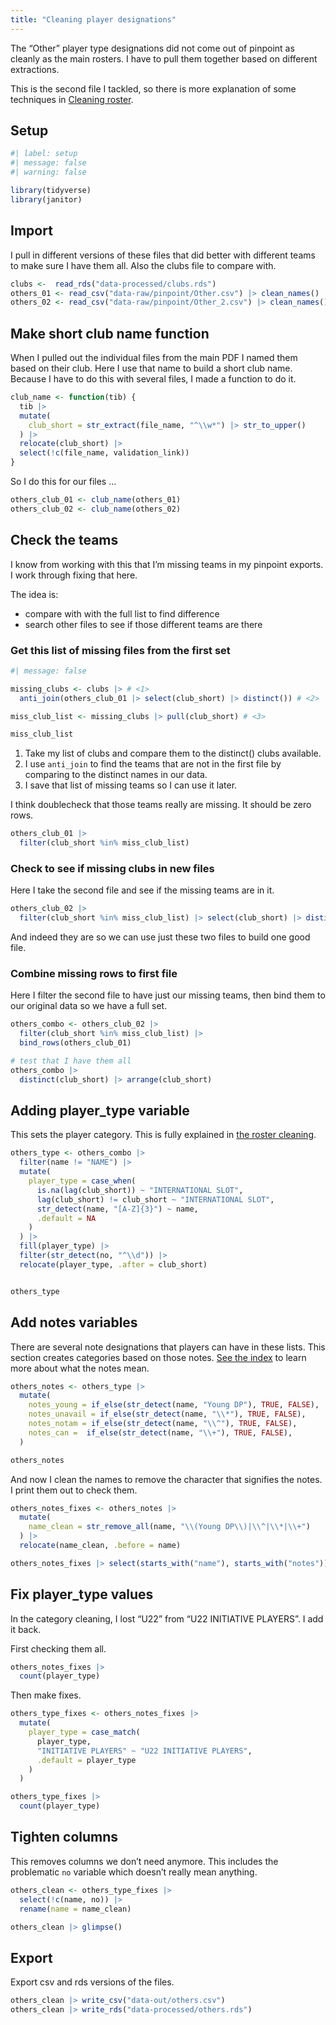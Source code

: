 ```yaml
---
title: "Cleaning player designations"
---
```


The "Other" player type designations did not come out of pinpoint as cleanly as the main rosters. I have to pull them together based on different extractions.

This is the second file I tackled, so there is more explanation of some techniques in [Cleaning roster](01-cleaning-roster.qmd).

## Setup

```r
#| label: setup
#| message: false
#| warning: false

library(tidyverse)
library(janitor)
```


## Import

I pull in different versions of these files that did better with different teams to make sure I have them all. Also the clubs file to compare with.

```r
clubs <-  read_rds("data-processed/clubs.rds")
others_01 <- read_csv("data-raw/pinpoint/Other.csv") |> clean_names()
others_02 <- read_csv("data-raw/pinpoint/Other_2.csv") |> clean_names()

```


## Make short club name function

When I pulled out the individual files from the main PDF I named them based on their club. Here I use that name to build a short club name. Because I have to do this with several files, I made a function to do it.


```r
club_name <- function(tib) {
  tib |> 
  mutate(
    club_short = str_extract(file_name, "^\\w*") |> str_to_upper()
  ) |>
  relocate(club_short) |> 
  select(!c(file_name, validation_link))
}
```

So I do this for our files ...

```r
others_club_01 <- club_name(others_01)
others_club_02 <- club_name(others_02)
```

## Check the teams

I know from working with this that I'm missing teams in my pinpoint exports. I work through fixing that here.

The idea is:

- compare with with the full list to find difference
- search other files to see if those different teams are there

### Get this list of missing files from the first set

```r
#| message: false

missing_clubs <- clubs |> # <1>
  anti_join(others_club_01 |> select(club_short) |> distinct()) # <2>

miss_club_list <- missing_clubs |> pull(club_short) # <3>

miss_club_list
```

1. Take my list of clubs and compare them to the distinct() clubs available.
1. I use `anti_join` to find the teams that are not in the first file by comparing to the distinct names in our data.
1. I save that list of missing teams so I can use it later.

I think doublecheck that those teams really are missing. It should be zero rows.

```r
others_club_01 |> 
  filter(club_short %in% miss_club_list)
```

### Check to see if missing clubs in new files

Here I take the second file and see if the missing teams are in it.

```r
others_club_02 |> 
  filter(club_short %in% miss_club_list) |> select(club_short) |> distinct()
```

And indeed they are so we can use just these two files to build one good file.

### Combine missing rows to first file

Here I filter the second file to have just our missing teams, then bind them to our original data so we have a full set.

```r
others_combo <- others_club_02 |> 
  filter(club_short %in% miss_club_list) |> 
  bind_rows(others_club_01)

# test that I have them all
others_combo |> 
  distinct(club_short) |> arrange(club_short)
```

## Adding player_type variable

This sets the player category. This is fully explained in [the roster cleaning](01-cleaning-roster.qmd).

```r
others_type <- others_combo |> 
  filter(name != "NAME") |>
  mutate(
    player_type = case_when(
      is.na(lag(club_short)) ~ "INTERNATIONAL SLOT",
      lag(club_short) != club_short ~ "INTERNATIONAL SLOT",
      str_detect(name, "[A-Z]{3}") ~ name,
      .default = NA
    )
  ) |>
  fill(player_type) |> 
  filter(str_detect(no, "^\\d")) |>
  relocate(player_type, .after = club_short)


others_type
```

## Add notes variables

There are several note designations that players can have in these lists. This section creates categories based on those notes. [See the index](index.qmd) to learn more about what the notes mean.

```r
others_notes <- others_type |> 
  mutate(
    notes_young = if_else(str_detect(name, "Young DP"), TRUE, FALSE),
    notes_unavail = if_else(str_detect(name, "\\*"), TRUE, FALSE),
    notes_notam = if_else(str_detect(name, "\\^"), TRUE, FALSE),
    notes_can =  if_else(str_detect(name, "\\+"), TRUE, FALSE),
  )

others_notes
```

And now I clean the names to remove the character that signifies the notes. I print them out to check them.

```r
others_notes_fixes <- others_notes |> 
  mutate(
    name_clean = str_remove_all(name, "\\(Young DP\\)|\\^|\\*|\\+")
  ) |>
  relocate(name_clean, .before = name)

others_notes_fixes |> select(starts_with("name"), starts_with("notes"))  
```

## Fix player_type values

In the category cleaning, I lost "U22" from "U22 INITIATIVE PLAYERS". I add it back.

First checking them all.

```r
others_notes_fixes |> 
  count(player_type)
```

Then make fixes.

```r
others_type_fixes <- others_notes_fixes |> 
  mutate(
    player_type = case_match(
      player_type,
      "INITIATIVE PLAYERS" ~ "U22 INITIATIVE PLAYERS",
      .default = player_type
    )
  )

others_type_fixes |> 
  count(player_type)
```

## Tighten columns

This removes columns we don't need anymore. This includes the problematic `no` variable which doesn't really mean anything.

```r
others_clean <- others_type_fixes |> 
  select(!c(name, no)) |> 
  rename(name = name_clean)

others_clean |> glimpse()
```

## Export

Export csv and rds versions of the files.

```r
others_clean |> write_csv("data-out/others.csv")
others_clean |> write_rds("data-processed/others.rds")
```

